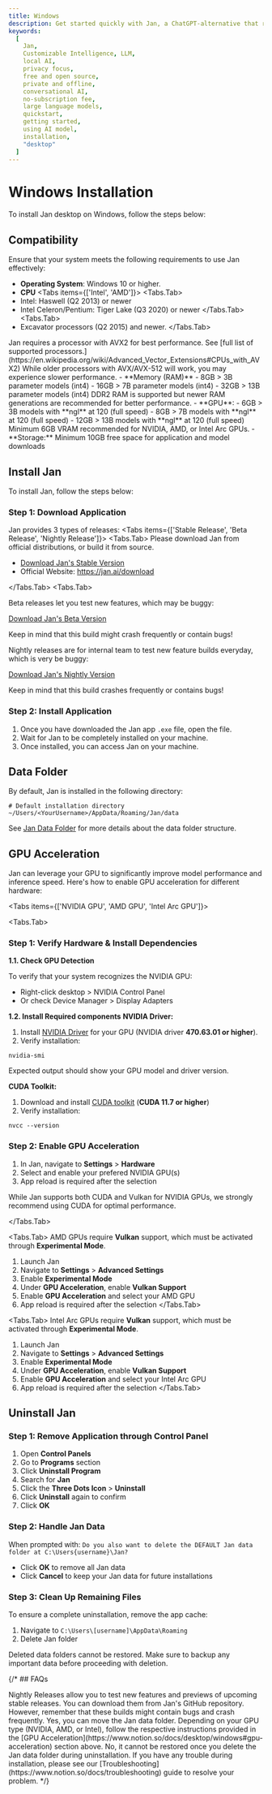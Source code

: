 ```yaml
---
title: Windows
description: Get started quickly with Jan, a ChatGPT-alternative that runs on your own computer, with a local API server. Learn how to install Jan and select an AI model to start chatting.
keywords:
  [
    Jan,
    Customizable Intelligence, LLM,
    local AI,
    privacy focus,
    free and open source,
    private and offline,
    conversational AI,
    no-subscription fee,
    large language models,
    quickstart,
    getting started,
    using AI model,
    installation,
    "desktop"
  ]
---
```




# Windows Installation
To install Jan desktop on Windows, follow the steps below:
## Compatibility
Ensure that your system meets the following requirements to use Jan effectively:
- **Operating System**: Windows 10 or higher.
- **CPU**
<Tabs items={['Intel', 'AMD']}>
<Tabs.Tab>
- Intel: Haswell (Q2 2013) or newer
- Intel Celeron/Pentium: Tiger Lake (Q3 2020) or newer
</Tabs.Tab>
<Tabs.Tab>
- Excavator processors (Q2 2015) and newer.
</Tabs.Tab>
</Tabs>
<Callout type="info">
Jan requires a processor with AVX2 for best performance. See [full list of supported processors.](https://en.wikipedia.org/wiki/Advanced_Vector_Extensions#CPUs_with_AVX2) While older processors with AVX/AVX-512 will work, you may experience slower performance.
</Callout>
- **Memory (RAM)**
  - 8GB > 3B parameter models (int4)
  - 16GB > 7B parameter models (int4)
  - 32GB > 13B parameter models (int4)
<Callout type="info">
DDR2 RAM is supported but newer RAM generations are recommended for better performance.
</Callout>
- **GPU**:
  - 6GB > 3B models with **ngl** at 120 (full speed)
  - 8GB > 7B models with **ngl** at 120 (full speed)
  - 12GB > 13B models with **ngl** at 120 (full speed)
<Callout type="info">
Minimum 6GB VRAM recommended for NVIDIA, AMD, or Intel Arc GPUs.
</Callout>
- **Storage:** Minimum 10GB free space for application and model downloads


## Install Jan

To install Jan, follow the steps below:

<Steps>

### Step 1: Download Application

Jan provides 3 types of releases:
<Tabs items={['Stable Release', 'Beta Release', 'Nightly Release']}>
<Tabs.Tab>
Please download Jan from official distributions, or build it from source.

- [Download Jan's Stable Version](https://app.jan.ai/download/latest/win-x64)
- Official Website: https://jan.ai/download

</Tabs.Tab>
<Tabs.Tab>

Beta releases let you test new features, which may be buggy:

[Download Jan's Beta Version](https://app.jan.ai/download/beta/win-x64)

<Callout type="info">
Keep in mind that this build might crash frequently or contain bugs!
</Callout>
</Tabs.Tab>
<Tabs.Tab>

Nightly releases are for internal team to test new feature builds everyday, which is very be buggy:

[Download Jan's Nightly Version](https://app.jan.ai/download/nightly/win-x64)

<Callout type="info">
Keep in mind that this build crashes frequently or contains bugs!
</Callout>
</Tabs.Tab>
</Tabs>

### Step 2: Install Application

1. Once you have downloaded the Jan app `.exe` file, open the file.
2. Wait for Jan to be completely installed on your machine.
3. Once installed, you can access Jan on your machine.

</Steps>

## Data Folder

By default, Jan is installed in the following directory:

```
# Default installation directory
~/Users/<YourUsername>/AppData/Roaming/Jan/data

```

See [Jan Data Folder](/docs/data-folder) for more details about the data folder structure.


## GPU Acceleration
Jan can leverage your GPU to significantly improve model performance and inference speed. Here's how to enable GPU acceleration for different hardware:

<Tabs items={['NVIDIA GPU', 'AMD GPU', 'Intel Arc GPU']}>

<Tabs.Tab>

<Steps>

### Step 1: Verify Hardware & Install Dependencies
**1.1. Check GPU Detection**

To verify that your system recognizes the NVIDIA GPU:
- Right-click desktop > NVIDIA Control Panel
- Or check Device Manager > Display Adapters

**1.2. Install Required components**
**NVIDIA Driver:**
1. Install [NVIDIA Driver](https://www.nvidia.com/en-us/drivers/) for your GPU (NVIDIA driver **470.63.01 or higher**).
2. Verify installation:

```
nvidia-smi
```
Expected output should show your GPU model and driver version.

**CUDA Toolkit:**
1. Download and install [CUDA toolkit](https://developer.nvidia.com/cuda-downloads) (**CUDA 11.7 or higher**)
2. Verify installation:

```
nvcc --version
```
### Step 2: Enable GPU Acceleration
1. In Jan, navigate to **Settings** > **Hardware** 
3. Select and enable your prefered NVIDIA GPU(s)
4. App reload is required after the selection

<Callout type="info">
While Jan supports both CUDA and Vulkan for NVIDIA GPUs, we strongly recommend using CUDA for optimal performance.
</Callout>

</Steps>

</Tabs.Tab>

<Tabs.Tab>
AMD GPUs require **Vulkan** support, which must be activated through **Experimental Mode**.
1. Launch Jan
2. Navigate to **Settings** > **Advanced Settings**
3. Enable **Experimental Mode**
4. Under **GPU Acceleration**, enable **Vulkan Support**
5. Enable **GPU Acceleration** and select your AMD GPU
6. App reload is required after the selection
</Tabs.Tab>

<Tabs.Tab>
Intel Arc GPUs require **Vulkan** support, which must be activated through **Experimental Mode**.
1. Launch Jan
2. Navigate to **Settings** > **Advanced Settings**
3. Enable **Experimental Mode**
4. Under **GPU Acceleration**, enable **Vulkan Support**
5. Enable **GPU Acceleration** and select your Intel Arc GPU
6. App reload is required after the selection
</Tabs.Tab>

</Tabs>



## Uninstall Jan

<Steps>

### Step 1: Remove Application through Control Panel

1. Open **Control Panels**
2. Go to **Programs** section
3. Click **Uninstall Program**
4. Search for **Jan**
5. Click the **Three Dots Icon** > **Uninstall**
6. Click **Uninstall** again to confirm
7. Click **OK**

### Step 2: Handle Jan Data
When prompted with: `Do you also want to delete the DEFAULT Jan data folder at C:\Users{username}\Jan?`
- Click **OK** to remove all Jan data
- Click **Cancel** to keep your Jan data for future installations

### Step 3: Clean Up Remaining Files

To ensure a complete uninstallation, remove the app cache:

1. Navigate to `C:\Users\[username]\AppData\Roaming`
2. Delete Jan folder

</Steps>

<Callout type="warning">
Deleted data folders cannot be restored. Make sure to backup any important data before proceeding with deletion.
</Callout>


{/* ## FAQs

<FAQBox title="What are Nightly Releases, and how can I access them?">
Nightly Releases allow you to test new features and previews of upcoming stable releases. You can download them from Jan's GitHub repository. However, remember that these builds might contain bugs and crash frequently.
</FAQBox>
<FAQBox title="Can I move the Jan data folder to a different location?">
Yes, you can move the Jan data folder.
</FAQBox>
<FAQBox title="How do I enable GPU acceleration for better performance?">
Depending on your GPU type (NVIDIA, AMD, or Intel), follow the respective instructions provided in the [GPU Acceleration](https://www.notion.so/docs/desktop/windows#gpu-acceleration) section above.
</FAQBox>
<FAQBox title="Can I recover the deleted Jan data folder after uninstallation?">
No, it cannot be restored once you delete the Jan data folder during uninstallation.
</FAQBox>

<Callout type="warning">
If you have any trouble during installation, please see our [Troubleshooting](https://www.notion.so/docs/troubleshooting) guide to resolve your problem.
</Callout> */}

